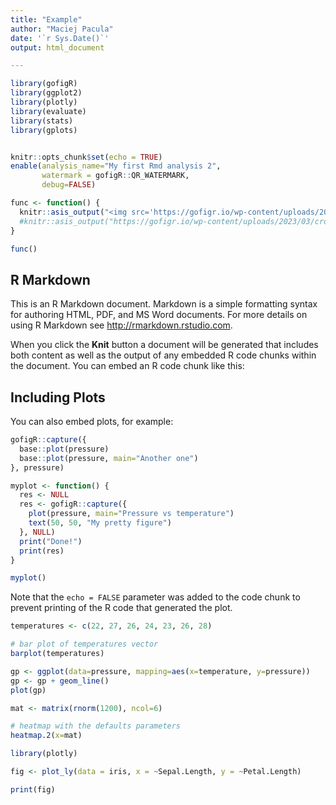 ```yaml
---
title: "Example"
author: "Maciej Pacula"
date: '`r Sys.Date()`'
output: html_document

---
```


```r
library(gofigR)
library(ggplot2)
library(plotly)
library(evaluate)
library(stats)
library(gplots)


knitr::opts_chunk$set(echo = TRUE)
enable(analysis_name="My first Rmd analysis 2",
       watermark = gofigR::QR_WATERMARK,
       debug=FALSE)
```

```r
func <- function() {
  knitr::asis_output("<img src='https://gofigr.io/wp-content/uploads/2023/03/cropped-GoFigr-500-%C3%97-200-px-1500-%C3%97-340-px-1-2-300x78.png'/><img src='https://gofigr.io/wp-content/uploads/2023/03/cropped-GoFigr-500-%C3%97-200-px-1500-%C3%97-340-px-1-2-300x78.png'/>")
  #knitr::asis_output("https://gofigr.io/wp-content/uploads/2023/03/cropped-GoFigr-500-%C3%97-200-px-1500-%C3%97-340-px-1-2-300x78.png")
}

func()
```

## R Markdown

This is an R Markdown document. Markdown is a simple formatting syntax for authoring HTML, PDF, and MS Word documents. For more details on using R Markdown see <http://rmarkdown.rstudio.com>.

When you click the **Knit** button a document will be generated that includes both content as well as the output of any embedded R code chunks within the document. You can embed an R code chunk like this:


## Including Plots

You can also embed plots, for example:


```r
gofigR::capture({
  base::plot(pressure)
  base::plot(pressure, main="Another one")
}, pressure)
```


```r
myplot <- function() {
  res <- NULL
  res <- gofigR::capture({
    plot(pressure, main="Pressure vs temperature")
    text(50, 50, "My pretty figure")
  }, NULL)
  print("Done!")
  print(res)
}

myplot()
```

Note that the `echo = FALSE` parameter was added to the code chunk to prevent printing of the R code that generated the plot.

```r
temperatures <- c(22, 27, 26, 24, 23, 26, 28)

# bar plot of temperatures vector
barplot(temperatures)
```

```r
gp <- ggplot(data=pressure, mapping=aes(x=temperature, y=pressure))
gp <- gp + geom_line()
plot(gp)
```
```r
mat <- matrix(rnorm(1200), ncol=6)

# heatmap with the defaults parameters
heatmap.2(x=mat)
```


```r
library(plotly)

fig <- plot_ly(data = iris, x = ~Sepal.Length, y = ~Petal.Length)

print(fig)
```
